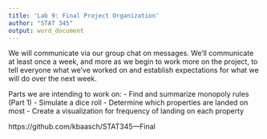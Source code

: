 ```yaml
---
title: 'Lab 9: Final Project Organization'
author: "STAT 345"
output: word_document
---
```


We will communicate via our group chat on messages.
We'll communicate at least once a week, and more as we begin to work more on the project, to tell everyone what we've worked on and establish expectations for what we will do over the next week.

Parts we are intending to work on:
- Find and summarize monopoly rules (Part 1)
-	Simulate a dice roll
- Determine which properties are landed on most
- Create a visualization for frequency of landing on each property


https://github.com/kbaasch/STAT345---Final 
